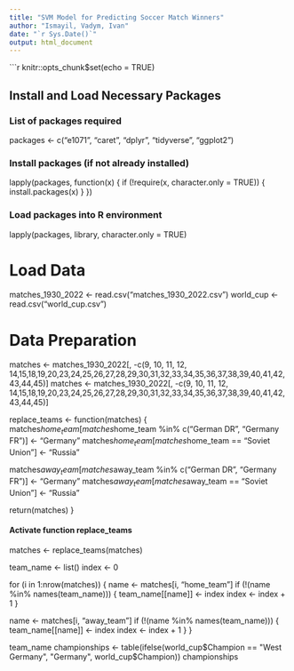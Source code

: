```yaml
---
title: "SVM Model for Predicting Soccer Match Winners"
author: "Ismayil, Vadym, Ivan"
date: "`r Sys.Date()`"
output: html_document
---
```


```r
knitr::opts_chunk$set(echo = TRUE)

## Install and Load Necessary Packages
### List of packages required
packages <- c("e1071", "caret", "dplyr", "tidyverse", "ggplot2")

### Install packages (if not already installed)
lapply(packages, function(x) {
  if (!require(x, character.only = TRUE)) {
    install.packages(x)
  }
})

### Load packages into R environment
lapply(packages, library, character.only = TRUE)

# Load Data
matches_1930_2022 <- read.csv("matches_1930_2022.csv")
world_cup <- read.csv("world_cup.csv")

# Data Preparation
matches <- matches_1930_2022[, -c(9, 10, 11, 12, 14,15,18,19,20,23,24,25,26,27,28,29,30,31,32,33,34,35,36,37,38,39,40,41,42,43,44,45)]
matches <- matches_1930_2022[, -c(9, 10, 11, 12, 14,15,18,19,20,23,24,25,26,27,28,29,30,31,32,33,34,35,36,37,38,39,40,41,42,43,44,45)]

replace_teams <- function(matches) {
  matches$home_team[matches$home_team %in% c("German DR", "Germany FR")] <- "Germany"
  matches$home_team[matches$home_team == "Soviet Union"] <- "Russia"
  
  matches$away_team[matches$away_team %in% c("German DR", "Germany FR")] <- "Germany"
  matches$away_team[matches$away_team == "Soviet Union"] <- "Russia"
  
  return(matches)
}

#### Activate function replace_teams
matches <- replace_teams(matches)

team_name <- list()
index <- 0

for (i in 1:nrow(matches)) {
  name <- matches[i, "home_team"]
  if (!(name %in% names(team_name))) {
    team_name[[name]] <- index
    index <- index + 1
  }
  
  name <- matches[i, "away_team"]
  if (!(name %in% names(team_name))) {
    team_name[[name]] <- index
    index <- index + 1
  }
}

team_name
championships <- table(ifelse(world_cup$Champion == "West Germany", "Germany", world_cup$Champion))
championships
